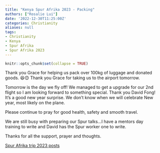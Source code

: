 ```yaml
---
title: "Kenya Spur Afrika 2023 - Packing"
authors: ["Rosalie Lui"]
date: '2022-12-30T11:25:00Z'
categories: Christianity
aliases: null
tags:
- Christianity
- Kenya
- Spur Afrika
- Spur Afrika 2023
---
```


```r
knitr::opts_chunk$set(collapse = TRUE)
```

Thank you Grace for helping us pack over 100kg of luggage and donated goods. 😆😊 Thank you Grace for taking us to the airport tomorrow.

Tomorrow is the day we fly off! We managed to get a upgrade for our 2nd flight so I am looking forward to something special. Thank you David Fong! It's a good new year surprise. We don't know when we will celebrate New year, most likely on the plane.

Please continue to pray for good health, safety and smooth travel.

We are still busy with preparing our Spur talks...I have a mentors day training to write and David has the Spur worker one to write.

Thanks for all the support, prayer and thoughts.

[Spur Afrika trip 2023 posts](/spurafrika2023/)
